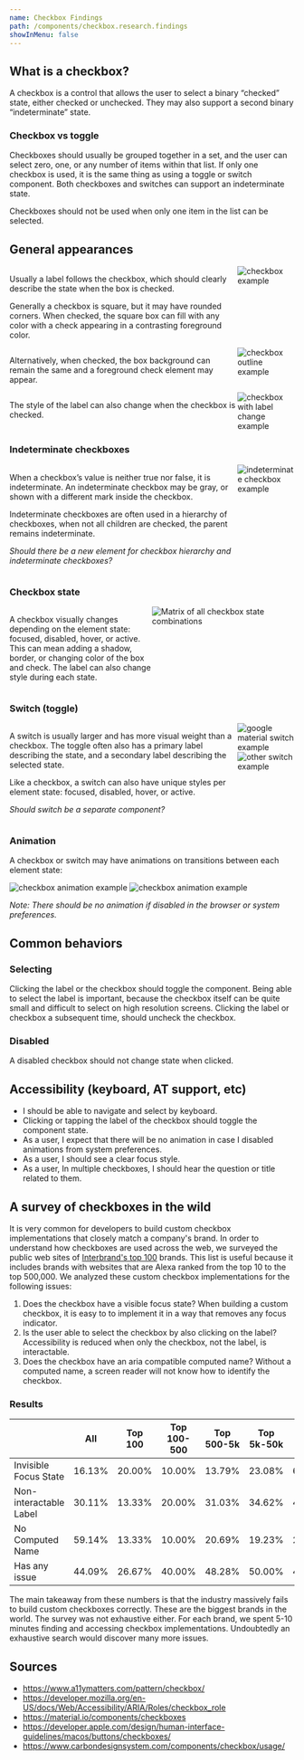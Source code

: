 ```yaml
---
name: Checkbox Findings
path: /components/checkbox.research.findings
showInMenu: false
---
```



## What is a checkbox?

A checkbox is a control that allows the user to select a binary “checked” state, either checked or unchecked. They may also support a second binary “indeterminate” state.

### Checkbox vs toggle

Checkboxes should usually be grouped together in a set, and the user can select zero, one, or any number of items within that list. If only one checkbox is used, it is the same thing as using a toggle or switch component. Both checkboxes and switches can support an indeterminate state.

Checkboxes should not be used when only one item in the list can be selected.

## General appearances

<div style="display: flex; flex-direction: row;">
  <div style="flex: 1">
    <p>
      Usually a label follows the checkbox, which should clearly describe the state when the box is
      checked.
    </p>
    <p>
      Generally a checkbox is square, but it may have rounded corners. When checked, the square box
      can fill with any color with a check appearing in a contrasting foreground color.
    </p>
  </div>
  <div style="width: 20%">
    <Image src="checkbox-1.png" alt="checkbox example" />
  </div>
</div>
<div style="display: flex; flex-direction: row;">
  <div style="flex: 1">
    <p>
      Alternatively, when checked, the box background can remain the same and a foreground check
      element may appear.
    </p>
  </div>
  <div style="width: 20%">
    <Image src="checkbox-2.png" alt="checkbox outline example" />
  </div>
</div>
<div style="display: flex; flex-direction: row;">
  <div style="flex: 1">
    <p>The style of the label can also change when the checkbox is checked.</p>
  </div>
  <div style="width: 20%">
    <Image src="checkbox-3.png" alt="checkbox with label change example" />
  </div>
</div>

### Indeterminate checkboxes

<div style="display: flex; flex-direction: row;">
  <div style="flex: 1">
    <p>
      When a checkbox’s value is neither true nor false, it is indeterminate. An indeterminate
      checkbox may be gray, or shown with a different mark inside the checkbox.
    </p>
    <p>
      Indeterminate checkboxes are often used in a hierarchy of checkboxes, when not all children
      are checked, the parent remains indeterminate.
    </p>
    <p class="question">
      <em>Should there be a new element for checkbox hierarchy and indeterminate checkboxes?</em>
    </p>
  </div>
  <div style="width: 20%">
    <Image src="checkbox-4.png" alt="indeterminate checkbox example" />
  </div>
</div>

### Checkbox state

<div style="display: flex; flex-direction: row;">
  <div style="flex: 1">
    <p>
      A checkbox visually changes depending on the element state: focused, disabled, hover, or
      active. This can mean adding a shadow, border, or changing color of the box and check. The
      label can also change style during each state.
    </p>
  </div>
  <div style="width: 50%">
    <img
      src="https://lh3.googleusercontent.com/uIZAD8BqdUty_SKq4IqRBcQ5LZEDl_4obrO2eWArEW2FNrP6o1PgRAJrmaGM1nfF9pCI7dQKvftHIJHFBSFpAS_1HbT_3RPSv8DrJjI=w1064-v0"
      alt="Matrix of all checkbox state combinations"
    />
  </div>
</div>

### Switch (toggle)

<div style="display: flex; flex-direction: row;">
  <div style="flex: 1">
    <p>
      A switch is usually larger and has more visual weight than a checkbox. The toggle often also
      has a primary label describing the state, and a secondary label describing the selected state.
    </p>
    <p>
      Like a checkbox, a switch can also have unique styles per element state: focused, disabled,
      hover, or active.
    </p>
    <p class="question">
      <em>Should switch be a separate component?</em>
    </p>
  </div>
  <div style="width: 20%">
    <Image src="toggle-1.png" alt="google material switch example" />
    <Image src="toggle-2.png" alt="other switch example" />
  </div>
</div>

### Animation

A checkbox or switch may have animations on transitions between each element state:

<Image src="lock-checkbox.gif" alt="checkbox animation example" />
<Image src="flip-checkbox.gif" alt="checkbox animation example" />

_Note: There should be no animation if disabled in the browser or system preferences._

## Common behaviors

### Selecting

Clicking the label or the checkbox should toggle the component. Being able to select the label is important, because the checkbox itself can be quite small and difficult to select on high resolution screens. Clicking the label or checkbox a subsequent time, should uncheck the checkbox.

### Disabled

A disabled checkbox should not change state when clicked.

## Accessibility (keyboard, AT support, etc)

- I should be able to navigate and select by keyboard.
- Clicking or tapping the label of the checkbox should toggle the component state.
- As a user, I expect that there will be no animation in case I disabled animations from system preferences.
- As a user, I should see a clear focus style.
- As a user, In multiple checkboxes, I should hear the question or title related to them.

## A survey of checkboxes in the wild

It is very common for developers to build custom checkbox implementations that closely match a company's brand.
In order to understand how checkboxes are used across the web, we surveyed the public web sites of [Interbrand's top 100](https://www.interbrand.com/best-global-brands/) brands.
This list is useful because it includes brands with websites that are Alexa ranked from the top 10 to the top 500,000.
We analyzed these custom checkbox implementations for the following issues:

1. Does the checkbox have a visible focus state? When building a custom checkbox, it is easy to to implement it in a way that removes any focus indicator.
2. Is the user able to select the checkbox by also clicking on the label? Accessibility is reduced when only the checkbox, not the label, is interactable.
3. Does the checkbox have an aria compatible computed name? Without a computed name, a screen reader will not know how to identify the checkbox.

### Results

|                        | All    | Top 100 | Top 100-500 | Top 500-5k | Top 5k-50k | Top 50k - Million |
| ---------------------- | ------ | ------- | ----------- | ---------- | ---------- | ----------------- |
| Invisible Focus State  | 16.13% | 20.00%  | 10.00%      | 13.79%     | 23.08%     | 6.67%             |
| Non-interactable Label | 30.11% | 13.33%  | 20.00%      | 31.03%     | 34.62%     | 40.00%            |
| No Computed Name       | 59.14% | 13.33%  | 10.00%      | 20.69%     | 19.23%     | 20.00%            |
| Has any issue          | 44.09% | 26.67%  | 40.00%      | 48.28%     | 50.00%     | 46.67%            |

The main takeaway from these numbers is that the industry massively fails to build custom checkboxes correctly.
These are the biggest brands in the world. The survey was not exhaustive either. For each brand, we spent 5-10 minutes
finding and accessing checkbox implementations. Undoubtedly an exhaustive search would discover many more issues.

## Sources

- https://www.a11ymatters.com/pattern/checkbox/
- https://developer.mozilla.org/en-US/docs/Web/Accessibility/ARIA/Roles/checkbox_role
- https://material.io/components/checkboxes
- https://developer.apple.com/design/human-interface-guidelines/macos/buttons/checkboxes/
- https://www.carbondesignsystem.com/components/checkbox/usage/
